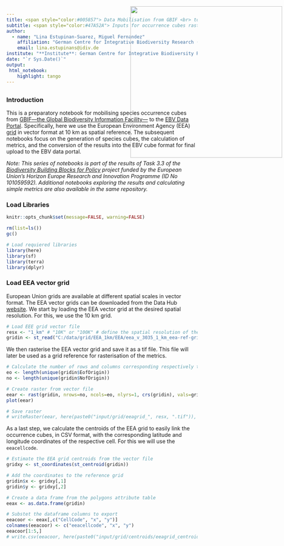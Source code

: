 ```yaml
---
title: <span style="color:#005857"> Data Mobilisation from GBIF <br> to the EBV Data Portal<span>
subtitle: <span style="color:#47A52A"> Inputs for occurrence cubes rasterisation using the 10 Km EEA vector grid
author: 
  - name: "Lina Estupinan-Suarez, Miguel Fernandez"
    affiliation: "German Centre for Integrative Biodiversity Research (iDiv)"
    email: lina.estupinans@idiv.de
institute: "**Institute**: German Centre for Integrative Biodiversity Research (iDiv)"
date: "`r Sys.Date()`"
output:
 html_notebook:
    highlight: tango
---
```

<img src="C:\gitrepo\B-Cubed_data_mobilization\input\logos\idiv+b3+EU.png" style='width: 400px; position:absolute; top:45px; right:0px; padding:5px;'/>
---


### Introduction
This is a preparatory notebook for mobilising species occurrence cubes from [GBIF—the Global Biodiversity Information Facility—](https://www.gbif.org/) to the [EBV Data Portal](https://portal.geobon.org). Specifically, here we use the European Environment Agency (EEA) [grid](https://sdi.eea.europa.eu/catalogue/srv/eng/catalog.search#/metadata/e834751f-19d1-4842-823d-e90e600c5993) in vector format at 10 km as spatial reference.
The subsequent notebooks focus on the generation of species cubes, the calculation of metrics, and the conversion of the results into the EBV cube format for final upload to the EBV data portal.

*Note: This series of notebooks is part of the results of Task 3.3 of the [Biodiversity Building Blocks for Policy](https://b-cubed.eu/) project funded by the European Union’s Horizon Europe Research and Innovation Programme (ID No 101059592). Additional notebooks exploring the results and calculating simple metrics are also available in the same repository.*


### Load Libraries
```r
knitr::opts_chunk$set(message=FALSE, warning=FALSE)
```

```r
rm(list=ls())
gc()

# Load requiered libraries
library(here)
library(sf)
library(terra)
library(dplyr)
```

### Load EEA vector grid
European Union grids are available at different spatial scales in vector format. The EEA vector grids can be downloaded from the Data Hub [website](https://sdi.eea.europa.eu/catalogue/srv/eng/catalog.search#/metadata/e834751f-19d1-4842-823d-e90e600c5993). We start by loading the EEA vector grid at the desired spatial resolution. For this, we use the 10 km grid.

```r
# Load EEE grid vector file
resx <- "1_km" # "10K" or "100K" # define the spatial resolution of the vector file
gridin <- st_read("C:/data/grid/EEA_1km/EEA/eea_v_3035_1_km_eea-ref-grid-europe_p_2013_v01_r00/EEA-reference-GRID-2013.gpkg")
```

We then rasterise the EEA vector grid and save it as a tif file. This file will later be used as a grid reference for rasterisation of the metrics.

```r
# Calculate the number of rows and columns corresponding respectively to latitude and longitude
eo <- length(unique(gridin$EofOrigin))
no <- length(unique(gridin$NofOrigin))

# Create raster from vector file
eear <- rast(gridin, nrows=no, ncols=eo, nlyrs=1, crs(gridin), vals=gridin$NofOrigin)
plot(eear)

# Save raster
# writeRaster(eear, here(paste0("input/grid/eeagrid_", resx, ".tif")), datatype = 'INT4S', overwrite=TRUE)
```

As a last step, we calculate the centroids of the EEA grid to easily link the occurrence cubes, in CSV format, with the corresponding latitude and longitude coordinates of the respective cell. For this we will use the `eeacellcode`.

```r
# Estimate the EEA grid centroids from the vector file
gridxy <- st_coordinates(st_centroid(gridin))

# Add the coordinates to the reference grid
gridin$x <- gridxy[,1]
gridin$y <- gridxy[,2]

# Create a data frame from the polygons attribute table
eeax <- as.data.frame(gridin)

# Substet the dataframe columns to export
eeacoor <- eeax[,c("CellCode", "x", "y")]
colnames(eeacoor) <- c("eeacellcode", "x", "y")
eeacoor[1:5,]
# write.csv(eeacoor, here(paste0("input/grid/centroids/eeagrid_centroids_", resx, ".csv"))) # overwrite=TRUE,  datatype = 'INT4S', )
```